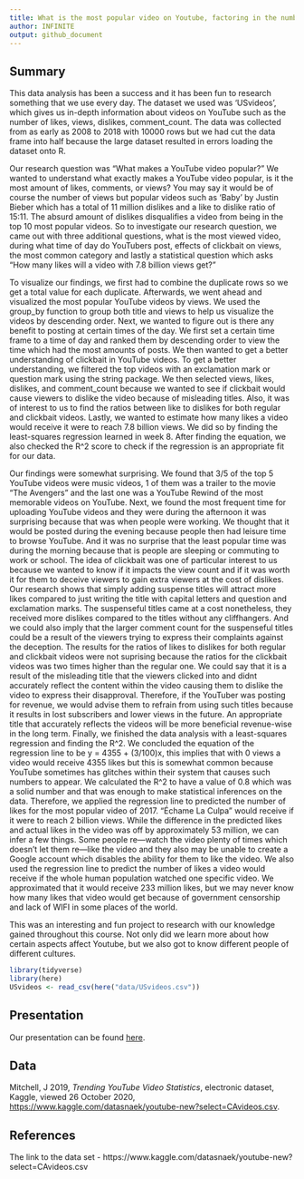 ```yaml
---
title: What is the most popular video on Youtube, factoring in the number of views, comments, and likes.
author: INFINITE
output: github_document
---
```


## Summary

This data analysis has been a success and it has been fun to research something that we use every day. The dataset we used was 'USvideos', which gives us in-depth information about videos on YouTube such as the number of likes, views, dislikes, comment_count. The data was collected from as early as 2008 to 2018 with 10000 rows but we had cut the data frame into half because the large dataset resulted in errors loading the dataset onto R. 
  
  Our research question was "What makes a YouTube video popular?" We wanted to understand what exactly makes a YouTube video popular, is it the most amount of likes, comments, or views? You may say it would be of course the number of views but popular videos such as 'Baby' by Justin Bieber which has a total of 11 million dislikes and a like to dislike ratio of 15:11. The absurd amount of dislikes disqualifies a video from being in the top 10 most popular videos. So to investigate our research question, we came out with three additional questions, what is the most viewed video, during what time of day do YouTubers post, effects of clickbait on views, the most common category and lastly a statistical question which asks "How many likes will a video with 7.8 billion views get?"

  To visualize our findings, we first had to combine the duplicate rows so we get a total value for each duplicate. Afterwards, we went ahead and visualized the most popular YouTube videos by views. We used the group_by function to group both title and views to help us visualize the videos by descending order. Next, we wanted to figure out is there any benefit to posting at certain times of the day. We first set a certain time frame to a time of day and ranked them by descending order to view the time which had the most amounts of posts. We then wanted to get a better understanding of clickbait in YouTube videos. To get a better understanding, we filtered the top videos with an exclamation mark or question mark using the string package. We then selected views, likes, dislikes, and comment_count because we wanted to see if clickbait would cause viewers to dislike the video because of misleading titles. Also, it was of interest to us to find the ratios between like to dislikes for both regular and clickbait videos. Lastly, we wanted to estimate how many likes a video would receive it were to reach 7.8 billion views. We did so by finding the least-squares regression learned in week 8. After finding the equation, we also checked the R^2 score to check if the regression is an appropriate fit for our data. 

  Our findings were somewhat surprising. We found that 3/5 of the top 5 YouTube videos were music videos, 1 of them was a trailer to the movie "The Avengers" and the last one was a YouTube Rewind of the most memorable videos on YouTube. Next, we found the most frequent time for uploading YouTube videos and they were during the afternoon it was surprising because that was when people were working. We thought that it would be posted during the evening because people then had leisure time to browse YouTube. And it was no surprise that the least popular time was during the morning because that is people are sleeping or commuting to work or school. The idea of clickbait was one of particular interest to us because we wanted to know if it impacts the view count and if it was worth it for them to deceive viewers to gain extra viewers at the cost of dislikes. Our research shows that simply adding suspense titles will attract more likes compared to just writing the title with capital letters and question and exclamation marks. The suspenseful titles came at a cost nonetheless, they received more dislikes compared to the titles without any cliffhangers. And we could also imply that the larger comment count for the suspenseful titles could be a result of the viewers trying to express their complaints against the deception. The results for the ratios of likes to dislikes for both regular and clickbait videos were not suprising because the ratios for the clickbait videos was two times higher than the regular one. We could say that it is a result of the misleading title that the viewers clicked into and didnt accurately reflect the content within the video causing them to dislike the video to express their disapproval. Therefore, if the YouTuber was posting for revenue, we would advise them to refrain from using such titles because it results in lost subscribers and lower views in the future. An appropriate title that accurately reflects the videos will be more beneficial revenue-wise in the long term. Finally, we finished the data analysis with a least-squares regression and finding the R^2. We concluded the equation of the regression line to be y = 4355 + (3/100)x, this implies that with 0 views a video would receive 4355 likes but this is somewhat common because YouTube sometimes has glitches within their system that causes such numbers to appear. We calculated the R^2 to have a value of 0.8 which was a solid number and that was enough to make statistical inferences on the data. Therefore, we applied the regression line to predicted the number of likes for the most popular video of 2017. "Échame La Culpa" would receive if it were to reach 2 billion views. While the difference in the predicted likes and actual likes in the video was off by approximately 53 million, we can infer a few things. Some people re—watch the video plenty of times which doesn't let them re—like the video and they also may be unable to create a Google account which disables the ability for them to like the video. We also used the regression line to predict the number of likes a video would receive if the whole human population watched one specific video. We approximated that it would receive 233 million likes, but we may never know how many likes that video would get because of government censorship and lack of WIFI in some places of the world. 
  
  This was an interesting and fun project to research with our knowledge gained throughout this course. Not only did we learn more about how certain aspects affect Youtube, but we also got to know different people of different cultures. 

```r
library(tidyverse)
library(here)
USvideos <- read_csv(here("data/USvideos.csv"))
```

## Presentation

Our presentation can be found [here](presentation/presentation.html).

## Data 
Mitchell, J 2019, _Trending YouTube Video Statistics_, electronic dataset, Kaggle, viewed 26 October 2020, <https://www.kaggle.com/datasnaek/youtube-new?select=CAvideos.csv>.


## References

The link to the data set - 
https://www.kaggle.com/datasnaek/youtube-new?select=CAvideos.csv

